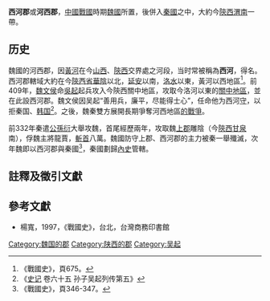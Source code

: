 '''西河郡'''或'''河西郡'''，[[中國|中國]][[戰國|戰國]]時期[[魏国_(战国)|魏國]]所置，後併入[[秦國|秦國]]之中，大約今[[陝西|陝西]][[渭南|渭南]]一帶。

==历史==
魏國的河西郡，因[[黃河|黃河]]在今[[山西省|山西]]、[[陕西省|陝西]]交界處之河段，当时常被稱為'''西河'''，得名。西河郡轄域大約在今[[陕西省|陝西省]][[華陰|華陰]]以北，[[延安|延安]]以南，[[洛河|洛水]]以東，黃河以西地區<ref>《戰國史》，頁675。</ref>。前409年，[[魏文侯|魏文侯]]命[[吳起|吳起]]起兵攻入今陝西關中地區，攻取今洛河以東的[[關中地區|關中地區]]，並在此設西河郡。魏文侯因吴起“善用兵，廉平，尽能得士心”，任命他为西河[[太守|守]]，以拒秦国、[[韩国_(战国)|韩国]]<ref>《[[史记|史记]] 卷六十五 孙子吴起列传第五》</ref>。之後，魏秦雙方展開長期爭奪河西地區[[河西之战_(战国)|的戰爭]]。

前332年秦遣[[公孫衍|公孫衍]]大舉攻魏，首尾經歷兩年，攻取魏[[上郡|上郡]]雕陰（今[[陝西|陝西]][[甘泉|甘泉]]南），俘魏主將龍賈，[[斬首|斬首]]八萬。魏國防守上郡、西河郡的主力被秦一舉殲滅，次年魏即以西河郡與秦國<ref>《戰國史》，頁346-347。</ref>，秦國劃歸[[內史|內史]]管轄。

==註釋及徵引文獻==
{{reflist|3}}

==參考文獻==
*楊寬，1997，《戰國史》，台北，台灣商務印書館

{{DEFAULTSORT:X}}
[[Category:魏国的郡|Category:魏国的郡]]
[[Category:陕西的郡|Category:陕西的郡]]
[[Category:吴起|Category:吴起]]
